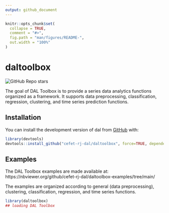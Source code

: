 ```yaml
---
output: github_document
---
```


<!-- README.md is generated from README.Rmd. Please edit that file -->

```r
knitr::opts_chunk$set(
  collapse = TRUE,
  comment = "#>",
  fig.path = "man/figures/README-",
  out.width = "100%"
)
```

# daltoolbox

<!-- badges: start -->
![GitHub Repo stars](https://img.shields.io/github/stars/cefet-rj-dal/daltoolbox?logo=Github)
<!-- badges: end -->

The goal of DAL Toolbox is to provide a series data analytics functions organized as a framework. 
It supports data preprocessing, classification, regression, clustering, and time series prediction functions. 

## Installation

You can install the development version of dal from [GitHub](https://github.com/) with:

``` r
library(devtools)
devtools::install_github("cefet-rj-dal/daltoolbox", force=TRUE, dependencies=FALSE, upgrade="never", build_vignettes = TRUE)
```

## Examples

The DAL Toolbox examples are made available at:
https://nbviewer.org/github/cefet-rj-dal/daltoolbox-examples/tree/main/

The examples are organized according to general (data preprocessing), clustering, classification, regression, and time series functions. 

```r
library(daltoolbox)
## loading DAL Toolbox
```

